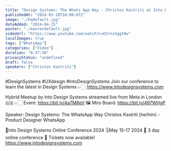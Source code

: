 ```yaml
---
title: "Design Systems: The Whats App Way - Christos Kastriti at Into Design Systems"
publishedAt: "2024-03-28T18:00:07Z"
image: "./hqdefault.jpg"
dateAdded: "2024-04-15"
poster: "./maxresdefault.jpg"
videoUrl: "https://www.youtube.com/watch?v=D2rnsSggt0w"
localImages: true
tags: ["WhatsApp"]
categories: ["Video"]
duration: "0:37:30"
privacyStatus: "undefined"
draft: false
speakers: ["Christos Kastriti"]
---
```

#DesignSystems #UXdesign #IntoDesignSystems 
Join our conference to learn the latest in Design Systems 👉🏻 https://www.intodesignsystems.com

Hybrid Meetup by Into Design Systems streamed live from Meta in London 🇬🇧
👉🏻 Event: https://bit.ly/4a7M8eV
🖼️ Miro Board: https://bit.ly/497WHgP

Speaker:
Design Systems: The WhatsApp Way
Christos Kastriti (he/him) - Product Designer WhatsApp


📐Into Design Systems Online Conference 2024
🗓️May 15-17 2024
🚀 3 day online conference
🎫 Tickets now available! 
https://www.intodesignsystems.com
